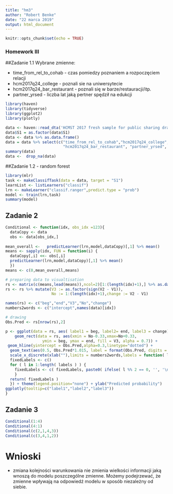 ```yaml
---
title: "hm3"
author: "Robert Benke"
date: "22 marca 2019"
output: html_document
---
```


```r
knitr::opts_chunk$set(echo = TRUE)
```
### Homework III


##Zadanie 1.1
Wybrane zmienne:

 * time_from_rel_to_cohab - czas pomiedzy poznaniem a rozpoczęciem relacji
 * hcm2017q24_college - poznali sie na uniwersytecie  
 * hcm2017q24_bar_restaurant - poznali się w barze/restauracji/itp.
 * partner_yrsed - liczba lat jaką pertner spędził na edukcji
```r
library(haven)
library(tidyverse)
library(ggplot2)
library(plotly)
```
```r
data <- haven::read_dta('HCMST 2017 fresh sample for public sharing draft v1.1.dta')
data$S1 = as.factor(data$S1)
data <- data %>% as.data.frame()
data = data %>% select(c("time_from_rel_to_cohab","hcm2017q24_college",
                         "hcm2017q24_bar_restaurant", "partner_yrsed", "S1"))
summary(data)
data <-  drop_na(data)
```

##Zadanie 1.2 - random forest
```r
library(mlr)
task <- makeClassifTask(data = data, target = "S1")
learnList <- listLearners("classif")
lrn <- makeLearner("classif.ranger",predict.type = "prob")
model <- train(lrn,task)
summary(model)
```

## Zadanie 2
```r

Conditional <- function(idx, obs_idx =123){
  dataCopy <- data
  obs <- data[obs_idx,]
  
mean_overall <-   predictLearner(lrn,model,dataCopy)[,1] %>% mean()
means <- sapply(idx, FUN = function(i) { 
  dataCopy[,i] <<- obs[,i]
  predictLearner(lrn,model,dataCopy)[,1] %>% mean()
  })
means <- c(0,mean_overall,means)

# preparing data to visualtisation 
rs <- matrix(c(means,lead(means)),ncol=2)[1:(length(idx)+1),] %>% as.data.frame()
rs <- rs %>% mutate(V3 := as.factor(sign(V2 - V1)),
                    No := 1:(length(idx)+1),change := V2 - V1)

names(rs) <- c("beg","end","V3","No","change")
numbers2words <- c("intercept",names(data)[idx])

# drawing
Obs.Pred <- rs[nrow(rs),2]

p <- ggplot(data = rs, aes( label1 = beg, label2= end, label3 = change))+
    geom_rect(data = rs, aes(xmin = No-0.33,xmax=No+0.33,
                ymin = beg, ymax = end, fill = V3, alpha = 0.7)) +
 geom_hline(yintercept = Obs.Pred,alpha=0.3,linetype="dotted") +
  geom_text(aes(0.5, Obs.Pred*1.015, label = format(Obs.Pred, digits = 3), vjust = -1,alpha = 0.3))+
  scale_x_discrete(xlab(""),limits = numbers2words,labels = function( labels ) { 
  fixedLabels <- c() 
  for ( l in 1:length( labels ) ) {
    fixedLabels <- c( fixedLabels, paste0( ifelse( l %% 2 == 0, '', '\n' ), labels[l] ) ) 
    } 
  return( fixedLabels ) 
  }) + theme(legend.position="none") + ylab("Predicted probability")
ggplotly(tooltip=c("label1","label2","label3"))
}
```

## Zadanie 3 

```r
Conditional(1:4)
Conditional(4:1)
Conditional(c(2,1,4,3))
Conditional(c(3,4,1,2))
```

# Wnioski

* zmiana kolejności warunkowania nie zmienia wielkości informacji jaką wnoszą do modelu
poszczególne zmienne. Możemy podejrzewać, że zmienne wpływają na odpowiedź modelu
w sposób niezależny od siebie.
